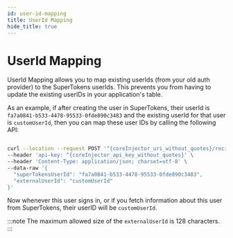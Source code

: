 ```yaml
---
id: user-id-mapping
title: UserId Mapping
hide_title: true
---
```


<!-- COPY DOCS -->
<!-- ./thirdpartyemailpassword/migration/account-creation/user-id-mapping.mdx -->


# UserId Mapping

UserId Mapping allows you to map existing userIds (from your old auth provider) to the SuperTokens userIds. This prevents you from having to update the existing userIDs in your application's table.

As an example, if after creating the user in SuperTokens, their userId is `fa7a0841-b533-4478-95533-0fde890c3483` and the existing userId for that user is `customUserId`, then you can map these user IDs by calling the following API:

<CoreInjector defaultValue="http://localhost:3567" showTenantId={false}>

```bash

curl --location --request POST '^{coreInjector_uri_without_quotes}/recipe/userid/map' \
--header 'api-key: ^{coreInjector_api_key_without_quotes}' \
--header 'Content-Type: application/json; charset=utf-8' \
--data-raw '{
  "superTokensUserId": "fa7a0841-b533-4478-95533-0fde890c3483",
  "externalUserId": "customUserId"
}'
```

</CoreInjector>

Now whenever this user signs in, or if you fetch information about this user from SuperTokens, their userID will be `customUserId`.

:::note
The maximum allowed size of the `externalUserId` is 128 characters.
:::
